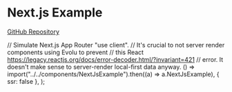 # Next.js Example

[GitHub Repository](https://github.com/evoluhq/evolu/tree/main/examples/nextjs)

// Simulate Next.js App Router "use client".
// It's crucial to not server render components using Evolu to prevent
// this React https://legacy.reactjs.org/docs/error-decoder.html/?invariant=421
// error. It doesn't make sense to server-render local-first data anyway.
  () => import("../../components/NextJsExample").then((a) => a.NextJsExample),
  { ssr: false },
);

<NextJsExample />
